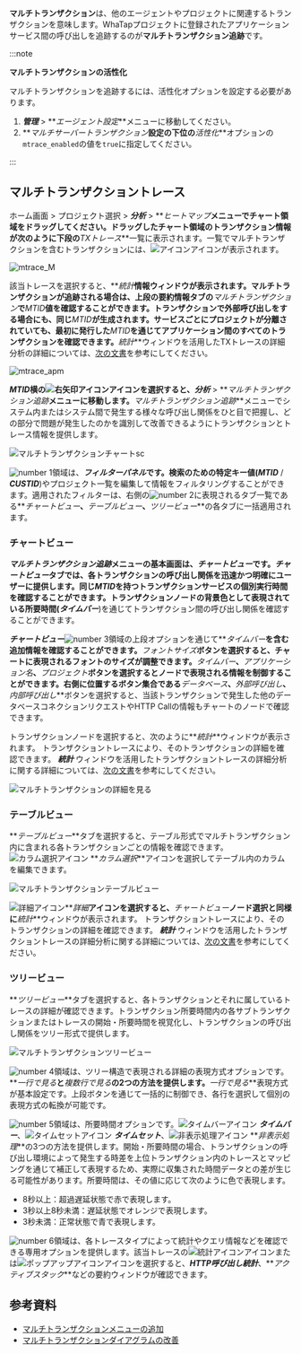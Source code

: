 **マルチトランザクション**は、他のエージェントやプロジェクトに関連するトランザクションを意味します。WhaTapプロジェクトに登録されたアプリケーションサービス間の呼び出しを追跡するのが**マルチトランザクション追跡**です。 

:::note

**マルチトランザクションの活性化**

マルチトランザクションを追跡するには、活性化オプションを設定する必要があります。 

1.  **_管理_** > **_エージェント設定_**メニューに移動してください。 
2.  **_マルチサーバートランザクション_**設定の下位の**_活性化_**オプションの`mtrace_enabled`の値を`true`に指定してください。

:::

## マルチトランザクショントレース

ホーム画面 > プロジェクト選択 > **_分析_** > **_ヒートマップ_**メニューでチャート領域をドラッグしてください。ドラッグしたチャート領域のトランザクション情報が次のように下段の**_TXトレース_**一覧に表示されます。一覧でマルチトランザクションを含むトランザクションには、![アイコン](/img/ic-s-mult-transation.svg)アイコンが表示されます。

![mtrace_M](/img/tx-trace-table.png)

該当トレースを選択すると、**_統計_**情報ウィンドウが表示されます。マルチトランザクションが追跡される場合は、上段の要約情報タブの**_マルチトランザクション_**で**_MTID_**値を確認することができます。トランザクションで外部呼び出しをする場合にも、同じ**_MTID_**が生成されます。サービスごとにプロジェクトが分離されていても、最初に発行した**_MTID_**を通じてアプリケーション間のすべてのトランザクションを確認できます。**_統計_**ウィンドウを活用したTXトレースの詳細分析の詳細については、[次の文書](trs-profile#details)を参考にしてください。

![mtrace_apm](/img/tx-trace-dt-up.png)

**_MTID_**横の![右矢印アイコン](/img/ic-arrow-right.svg)アイコンを選択すると、**_分析_** > **_マルチトランザクション追跡_**メニューに移動します。**_マルチトランザクション追跡_**メニューでシステム内またはシステム間で発生する様々な呼び出し関係をひと目で把握し、どの部分で問題が発生したのかを識別して改善できるようにトランザクションとトレース情報を提供します。 

![マルチトランザクションチャートsc](/img/multi-tx-cht.png)

![number 1](/img/number-01.png)領域は、**_フィルターパネル_**です。検索のための特定キー値(**_MTID_** / **_CUSTID_**)やプロジェクト一覧を編集して情報をフィルタリングすることができます。適用されたフィルターは、右側の![number 2](/img/number-02.png)に表現されるタブ一覧である**_チャートビュー_**、**_テーブルビュー_**、**_ツリービュー_**の各タブに一括適用されます。

### チャートビュー

**_マルチトランザクション追跡_**メニューの基本画面は、**_チャートビュー_**です。**_チャートビュー_**タブでは、各トランザクションの呼び出し関係を迅速かつ明確にユーザーに提供します。同じ**_MTID_**を持つトランザクションサービスの個別実行時間を確認することができます。トランザクションノードの背景色として表現されている所要時間(**_タイムバー_**)を通じてトランザクション間の呼び出し関係を確認することができます。 

**_チャートビュー_**![number 3](/img/number-03.png)領域の上段オプションを通じて**_タイムバー_**を含む追加情報を確認することができます。**_フォントサイズ_**ボタンを選択すると、チャートに表現されるフォントのサイズが調整できます。**_タイムバー_**、**_アプリケーション名_**、**_プロジェクト_**ボタンを選択するとノードで表現される情報を制御することができます。右側に位置するボタン集合である**_データベース_**、**_外部呼び出し_**、**_内部呼び出し_**ボタンを選択すると、当該トランザクションで発生した他のデータベースコネクションリクエストやHTTP Callの情報もチャートのノードで確認できます。

トランザクションノードを選択すると、次のように**_統計_**ウィンドウが表示されます。 トランザクショントレースにより、そのトランザクションの詳細を確認できます。 **_統計_** ウィンドウを活用したトランザクショントレースの詳細分析に関する詳細については、[次の文書](trs-profile#details)を参考にしてください。

![マルチトランザクションの詳細を見る](/img/multi-tx-stat.png)

### テーブルビュー

**_テーブルビュー_**タブを選択すると、テーブル形式でマルチトランザクション内に含まれる各トランザクションごとの情報を確認できます。![カラム選択アイコン](/img/ic-column.svg) **_カラム選択_**アイコンを選択してテーブル内のカラムを編集できます。 

![マルチトランザクションテーブルビュー](/img/multi-tx-tb.png)

![詳細アイコン](/img/ic-pageview.svg)**_詳細_**アイコンを選択すると、**_チャートビュー_**ノード選択と同様に**_統計_**ウィンドウが表示されます。 トランザクショントレースにより、そのトランザクションの詳細を確認できます。 **_統計_** ウィンドウを活用したトランザクショントレースの詳細分析に関する詳細については、[次の文書](trs-profile#details)を参考にしてください。

### ツリービュー

**_ツリービュー_**タブを選択すると、各トランザクションとそれに属しているトレースの詳細が確認できます。トランザクション所要時間内の各サブトランザクションまたはトレースの開始・所要時間を視覚化し、トランザクションの呼び出し関係をツリー形式で提供します。 

![マルチトランザクションツリービュー](/img/multi-tx-tr.png)

![number 4](/img/number-04.png)領域は、ツリー構造で表現される詳細の表現方式オプションです。**_一行で見る_**と**_複数行で見る_**の2つの方法を提供します。**_一行で見る_**表現方式が基本設定です。上段ボタンを通じて一括的に制御でき、各行を選択して個別の表現方式の転換が可能です。

![number 5](/img/number-05.png)領域は、所要時間オプションです。![タイムバーアイコン](/img/ic-dashbaord-bar-chart-h.svg) **_タイムバー_**、![タイムセットアイコン](/img/ic-custom-time.svg) **_タイムセット_**、![非表示処理アイコン](/img/ic-eye-invisible.svg) **_非表示処理_**の3つの方法を提供します。開始・所要時間の場合、トランザクションの呼び出し環境によって発生する時差を上位トランザクション内のトレースとマッピングを通じて補正して表現するため、実際に収集された時間データとの差が生じる可能性があります。所要時間は、その値に応じて次のように色で表現します。

-   8秒以上：<span class='etrs'>超過遅延</span>状態で<span class='etrs'>赤</span>で表現します。
-   3秒以上8秒未満：<span class='ov5ud10'>遅延</span>状態で<span class='ov5ud10'>オレンジ</span>で表現します。
-   3秒未満：<span class='woer'>正常</span>状態で<span class='woer'>青</span>で表現します。

![number 6](/img/number-06.png)領域は、各トレースタイプによって統計やクエリ情報などを確認できる専用オプションを提供します。該当トレースの![統計アイコン](/img/ic-static.svg)アイコンまたは![ポップアップアイコン](/img/ic-popup.svg)アイコンを選択すると、**_HTTP呼び出し統計_**、**_アクティブスタック_**などの要約ウィンドウが確認できます。

## 参考資料

-   [マルチトランザクションメニューの追加](https://www.whatap.io/ko/blog/85/index.html)
-   [マルチトランザクションダイアグラムの改善](https://www.whatap.io/ko/blog/72/index.html)

<!-- 

**멀티 트랜잭션**은 다른 에이전트나 프로젝트와 연관된 트랜잭션을 의미합니다. 와탭 프로젝트에 등록된 애플리케이션 서비스 간의 호출을 추적하는 것이 **멀티 트랜잭션 추적**입니다. 

:::note 
멀티 트랜잭션 활성화
멀티 트랜잭션을 추적하려면 활성화 옵션을 설정해야 합니다. 
1. ***관리*** > ***에이전트 설정*** 메뉴로 이동하세요. 
1. ***멀티서버 트랜잭션*** 설정 하위의 ***활성화*** 옵션 `mtrace_enabled`의 값을 `true`로 지정하세요.
:::

1. 홈 화면 > 프로젝트 선택 > ***분석*** > ***히트맵*** 메뉴에서 차트 영역을 드래그하세요.<br/>
  드래그한 차트 영역의 트랜잭션 정보가 다음과 같이 하단 ***TX 트레이스*** 목록에 나타납니다. 목록에서 멀티 트랜잭션을 포함한 트랜잭션은 ![아이콘](/img/ic-s-mult-transation.svg) 아이콘이 표시됩니다.

  ![mtrace_M](/img/tx-trace-table.png)

1. 해당 트레이스를 선택하면 ***통계*** 정보 창이 나타납니다.<br/>
  멀티 트랜잭션이 추적되는 경우 상단 요약 정보 탭의 ***멀티 트랜잭션***에서 **MTID** 값을 확인할 수 있습니다. 트랜잭션에서 외부 호출을 하는 경우에도 동일한 **MTID**가 생성됩니다. 업무별로 프로젝트가 분리되어 있더라도 처음 발급한 **MTID**를 통해 애플리케이션 간의 모든 트랜잭션을 확인할 수 있습니다. ***통계*** 창을 활용한 TX 트레이스 상세 분석에 관한 자세한 내용은 [다음 문서](trs-profile#details)를 참조하세요.

  ![mtrace_apm](/img/tx-trace-dt-up.png)

1. ***멀티 트랜잭션*** 옆의 ![오른쪽 화살표 아이콘](/img/ic-arrow-right.svg) 아이콘을 선택하면 ***분석*** > ***멀티 트랜잭션 추적*** 메뉴로 이동합니다.<br/>
  ***멀티 트랜잭션 추적*** 메뉴의 기본 화면은 ***차트 뷰***입니다. ***차트 뷰*** 탭에서는 동일한 **MTID**를 갖는 트랜잭션 서비스들의 개별 수행 시간을 확인할 수 있습니다.

  ![멀티 트랜잭션 차트](/img/multi-tx-cht.png)

1. ***테이블 뷰*** 탭을 선택하세요.<br/>
  ***테이블 뷰*** 탭에서는 티어별 트랜잭션 트레이스 정보를 확인할 수 있습니다. 

  ![멀티 트랜잭션 테이블 뷰](/img/multi-tx-tb.png)

  ![상세 아이콘](/img/ic-pageview.svg)상세 아이콘을 선택하면 ***통계*** 창이 나타납니다. 같은 프로젝트에 속한 애플리케이션 서비스 간의 호출 관계를 확인할 수 있습니다. 

  ![멀티 트랜잭션 상세 보기](/img/multi-tx-stat.png)
  
:::note
Caller와 Callee
* **Caller**: 서비스를 호출한 트랜잭션(호출자)을 의미합니다.
* **Callee**: 서비스를 호출 당한 트랜잭션(피호출자)을 의미합니다.
:::

## 참고 자료

* [멀티 트랜잭션 메뉴 추가](https://www.whatap.io/ko/blog/85/index.html)
* [멀티트랜잭션 다이어그램 개편](https://www.whatap.io/ko/blog/72/index.html)

-->

<!-- 
 * ![왼쪽 아이콘](/img/ic-metrics-cube-back.svg) 아이콘을 선택하면 ***프로젝트 목록***을 숨기고 차트에 집중할 수 있도록 ***차트 뷰*** 영역을 확장시킬 수 있습니다.
 같은 프로젝트에 속한 애플리케이션 서비스들 간의 호출 관계는 트레이스 내에서 데이터를 확인할 수 있습니다.
-->

<!--
서비스(업무) 별로 분리되어 있는 애플리케이션 서비스들 간의 호출을 추적할 수 있습니다. 와탭에 등록되어 있는 프로젝트라면 프로젝트에 등록된 애플리케이션 서비스들 간의 호출에 대한 추적을 말합니다.
화면에서 멀티 트랜잭션 추적이 적용된 경우 히트맵 트랜잭션을 드래그하세요.

-->

<!--

**멀티 트랜잭션**은 다른 APM과 연계된 트랜잭션을 의미합니다. 단일 APM에서 분리된 모든 트랜잭션을 수집하면 부하가 많이 걸리기 때문에 하나의 트랜잭션에 연계된 트랜잭션을 같이 수집합니다. **멀티 멀티 트랜잭션 추적**은 와탭 프로젝트에 등록된 애플리케이션 서비스 간의 호출을 추적하는 것을 의미합니다.

1. 멀티 트랜잭션을 추적하려면 에이전트 설정 파일에 다음 옵션을 설정하세요.<br/>
  `mtrace_enabled`는 값이 `true`일 때 기본값 10% 비율로 멀티 트랜잭션을 추적합니다.  

  ```ini title='whatap.conf'
  mtrace_enabled=true 
  ```

-->
